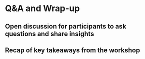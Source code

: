 # Q&A and Wrap-up {-}

## Open discussion for participants to ask questions and share insights {-}

## Recap of key takeaways from the workshop {-}

